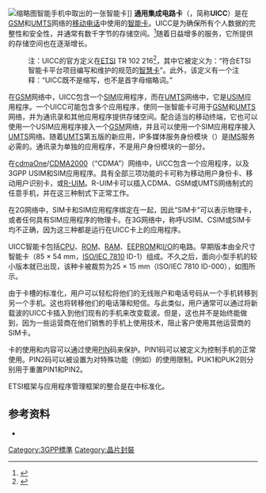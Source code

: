 {{NoteTA
|G1=IT
}}
[[File:Sim_card.png|缩略图]]智能手机中取出的一张智能卡]]
'''通用集成电路卡'''（{{lang-en|'''Universal Integrated Circuit Card'''}}，简称'''UICC'''）是在[[GSM|GSM]]和[[通用移动通讯系统|UMTS]]网络的[[移动电话|移动电话]]中使用的[[智能卡|智能卡]]。UICC是为确保所有个人数据的完整性和安全性，并通常有数千字节的存储空间。<ref name="szasif2011">{{Cite book|title=Next Generation Mobile Communications Ecosystem|last=Asif|first=Saad Z.|publisher=John Wiley & Sons|year=2011|isbn=1119995817|pages=306}}</ref>随着日益增多的服务，它所提供的存储空间也在逐渐增长。
: 注：UICC的官方定义在[[ETSI|ETSI]] TR 102 216<ref name="Smart cards; Vocabulary for Smart Card Platform specifications">{{Cite web|url=http://www.etsi.org/deliver/etsi_tr/102200_102299/102216/03.00.00_60/tr_102216v030000p.pdf|title=ETSI TR 102 216|accessdate=25 June 2014|archive-date=2020-10-20|archive-url=https://web.archive.org/web/20201020055931/https://www.etsi.org/deliver/etsi_tr/102200_102299/102216/03.00.00_60/tr_102216v030000p.pdf|dead-url=no}}</ref>，其中它被定义为：“符合ETSI智能卡平台项目编写和维护的规范的[[智慧卡|智慧卡]]”。此外，该定义有一个注释：“UICC既不是缩写，也不是首字母缩略词。”

在[[GSM|GSM]]网络中，UICC包含一个[[SIM卡|SIM]]应用程序，而在[[通用移动通讯系统|UMTS]]网络中，它是[[SIM卡|USIM]]应用程序。一个UICC可能包含多个应用程序，使同一张智能卡可用于[[GSM|GSM]]和[[通用移动通讯系统|UMTS]]网络，并为通讯录和其他应用程序提供存储空间。配合适当的移动终端，它也可以使用一个USIM应用程序接入一个[[GSM|GSM]]网络，并且可以使用一个SIM应用程序接入[[通用移动通讯系统|UMTS]]网络。随着[[通用移动通讯系统|UMTS]]第五版的新应用，IP多媒体服务身份模块（{{tsl|en|IP Multimedia Services Identity Module|IP多媒体服务身份模块|ISIM}}）是[[IP多媒体子系统|IMS]]服务必需的。通讯录为单独的应用程序，不是用户身份模块的一部分。

在[[cdmaOne|cdmaOne]]/[[CDMA2000|CDMA2000]]（“CDMA”）网络中，UICC包含一个{{tsl|en|CDMA Subscriber Identify Module|CDMA用户识别模块|CSIM}}应用程序，以及3GPP USIM和SIM应用程序。具有全部三项功能的卡可称为移动用户身份卡、移动用户识别卡，或[[RUIM|R-UIM]]。R-UIM卡可以插入CDMA、GSM或UMTS网络制式的任意手机，并在这三种制式下正常工作。

在2G网络中，SIM卡和SIM应用程序绑定在一起，因此“SIM卡”可以表示物理卡，或者任何具有SIM应用程序的物理卡。在3G网络中，称呼USIM、CSIM或SIM卡均不正确，因为这三种都是运行在UICC卡上的应用程序。

UICC智能卡包括[[中央处理器|CPU]]、[[唯讀記憶體|ROM]]、[[随机存取存储器|RAM]]、[[電子抹除式可複寫唯讀記憶體|EEPROM]]和[[I/O|I/O]]的电路。早期版本由全尺寸智能卡（85 × 54 mm，[[ISO_7810|ISO/IEC 7810]] ID-1）组成。不久之后，面向小型手机的较小版本就已出现，该种卡被裁剪为25 × 15 mm（ISO/IEC 7810 ID-000），如图所示。

由于卡槽的标准化，用户可以轻松将他们的无线账户和电话号码从一个手机转移到另一个手机。这也将转移他们的电话簿和短信。与此类似，用户通常可以通过将新载波的UICC卡插入到他们现有的手机来改变载波。但是，这也并不是始终能做到，因为一些运营商在他们销售的手机上使用{{tsl|en|SIM lock|SIM锁}}技术，阻止客户使用其他运营商的SIM卡。

卡的使用和内容可以通过使用[[個人識別碼|PIN]]码来保护。PIN1码可以被定义为控制手机的正常使用。PIN2码可以被设置为对特殊功能（例如{{tsl|en|Fixed Dialing Number|固定拨号|限制手机可拨出的号码列表}}）的使用限制。PUK1和PUK2则分别用于重置PIN1和PIN2。

ETSI框架与{{tsl|en|GlobalPlatform}}应用程序管理框架的整合是在{{tsl|en|UICC configuration|UICC配置}}中标准化。

== 参考资料 ==
<references />
* {{Cite web|url=http://www.carabinerpr.com/pdf/WP_OTA_and_LTE_Jan_11.pdf|title=The OTA Platform in the World of LTE|accessdate=5 January 2013|date=January 2011|last=Ericsson|first=Daniel|publisher=Giesecke & Devrient|archive-date=2015-03-01|archive-url=https://web.archive.org/web/20150301061940/http://carabinerpr.com/pdf/WP_OTA_and_LTE_Jan_11.pdf|dead-url=no}}

[[Category:3GPP標準|Category:3GPP標準]]
[[Category:晶片封裝|Category:晶片封裝]]